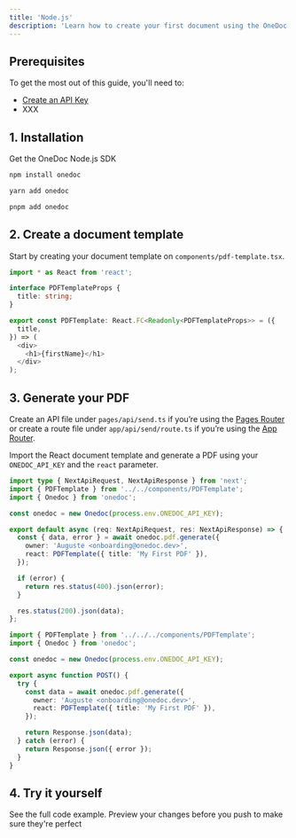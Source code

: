 ```yaml
---
title: 'Node.js'
description: 'Learn how to create your first document using the OneDoc Node.js SDK.'
---
```


## Prerequisites

To get the most out of this guide, you'll need to:
* [Create an API Key](www.codemuse.app)
* XXX

## 1. Installation

Get the OneDoc Node.js SDK

<CodeGroup>

```sh npm
npm install onedoc
```

```sh yarn
yarn add onedoc
```

```sh pnpm
pnpm add onedoc
```

</CodeGroup>


## 2. Create a document template

Start by creating your document template on `components/pdf-template.tsx`.

```typescript components/pdf-template.tsx
import * as React from 'react';

interface PDFTemplateProps {
  title: string;
}

export const PDFTemplate: React.FC<Readonly<PDFTemplateProps>> = ({
  title,
}) => (
  <div>
    <h1>{firstName}</h1>
  </div>
);
```
## 3. Generate your PDF 
Create an API file under `pages/api/send.ts` if you’re using the [Pages Router](www.codemuse.app) or create a route file under `app/api/send/route.ts` if you’re using the [App Router](www.codemuse.app).

Import the React document template and generate a PDF using your `ONEDOC_API_KEY` and the `react` parameter.

<CodeGroup>

```typescript pages/api/generate.ts
import type { NextApiRequest, NextApiResponse } from 'next';
import { PDFTemplate } from '../../components/PDFTemplate';
import { Onedoc } from 'onedoc';

const onedoc = new Onedoc(process.env.ONEDOC_API_KEY);

export default async (req: NextApiRequest, res: NextApiResponse) => {
  const { data, error } = await onedoc.pdf.generate({
    owner: 'Auguste <onboarding@onedoc.dev>',
    react: PDFTemplate({ title: 'My First PDF' }),
  });

  if (error) {
    return res.status(400).json(error);
  }

  res.status(200).json(data);
};
```

```typescript app/api/generate/route.ts
import { PDFTemplate } from '../../../components/PDFTemplate';
import { Onedoc } from 'onedoc';

const onedoc = new Onedoc(process.env.ONEDOC_API_KEY);

export async function POST() {
  try {
    const data = await onedoc.pdf.generate({
      owner: 'Auguste <onboarding@onedoc.dev>',
      react: PDFTemplate({ title: 'My First PDF' }),
    });

    return Response.json(data);
  } catch (error) {
    return Response.json({ error });
  }
}
```

</CodeGroup>

## 4. Try it yourself

<CardGroup cols={2}>
  <Card
    title="Next.js Example (Page Router)"
    icon="pen-to-square"
    href="https://mintlify.com/docs/quickstart"
  >
    See the full code example.
  </Card>
  <Card
    title="Next.js Example (App Router)"
    icon="pen-to-square"
    href="https://mintlify.com/docs/development"
  >
    Preview your changes before you push to make sure they're perfect
  </Card>
</CardGroup>